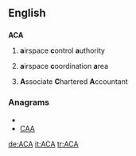 ==English==
==={{initialism}}===
'''ACA'''

# {{military}} '''a'''irspace '''c'''ontrol '''a'''uthority
# {{military}} '''a'''irspace '''c'''oordination '''a'''rea
# '''A'''ssociate '''C'''hartered '''A'''ccountant

===Anagrams===
* {{alphagram|[[AAC#English|AAC]]}} 
* [[CAA#English|CAA]]

[[de:ACA]]
[[it:ACA]]
[[tr:ACA]]